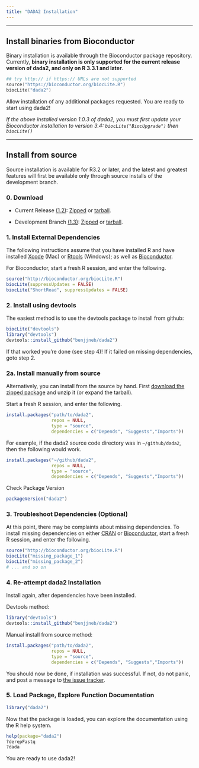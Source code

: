 ```yaml
---
title: "DADA2 Installation"
---
```


-----------------------------

## **Install binaries from Bioconductor**

Binary installation is available through the Bioconductor package repository. Currently, **binary installation is only supported for the current release version of dada2, and only on  R 3.3.1 and later**.

```S
## try http:// if https:// URLs are not supported
source("https://bioconductor.org/biocLite.R")
biocLite("dada2")
```

Allow installation of any additional packages requested. You are ready to start using dada2!

*If the above installed version 1.0.3 of dada2, you must first update your Bioconductor installation to version 3.4: `biocLite("BiocUpgrade")` then `biocLite()`*

-----------------------------

## **Install from source**

Source installation is available for R3.2 or later, and the latest and greatest features will first be available only through source installs of the development branch.

### 0. Download

* Current Release [(1.2)](https://github.com/benjjneb/dada2/releases): [Zipped](https://github.com/benjjneb/dada2/archive/v1.2.zip) or [tarball](https://github.com/benjjneb/dada2/archive/v1.2.tar.gz).

* Development Branch [(1.3)](https://github.com/benjjneb/dada2): [Zipped](https://github.com/benjjneb/dada2/archive/master.zip) or [tarball](https://github.com/benjjneb/dada2/archive/master.tar.gz).

### 1. Install External Dependencies

The following instructions assume that you have installed R 
and have installed 
[Xcode](https://developer.apple.com/xcode/downloads/)
(Mac) or 
[Rtools](http://cran.r-project.org/bin/windows/Rtools/)
(Windows); as well as 
[Bioconductor](http://bioconductor.org/install/).

For Bioconductor,
start a fresh R session, and enter the following.

```r
source("http://bioconductor.org/biocLite.R")
biocLite(suppressUpdates = FALSE)
biocLite("ShortRead", suppressUpdates = FALSE)
```

### 2. Install using devtools

The easiest method is to use the devtools package to install from github:

```r
biocLite("devtools")
library("devtools")
devtools::install_github("benjjneb/dada2")
```

If that worked you're done (see step 4)! If it failed on missing dependencies, goto step 2.

### 2a. Install manually from source

Alternatively, you can install from the source by hand. First [download the zipped package](download.html) and unzip it (or expand the tarball).

Start a fresh R session, and enter the following.

```r
install.packages("path/to/dada2",
                 repos = NULL,
                 type = "source",
                 dependencies = c("Depends", "Suggests","Imports"))
```

For example, if the dada2 source code directory was in `~/github/dada2`,
then the following would work.

```r
install.packages("~/github/dada2",
                 repos = NULL,
                 type = "source",
                 dependencies = c("Depends", "Suggests","Imports"))
```

Check Package Version

```r
packageVersion("dada2")
```

### 3. Troubleshoot Dependencies (Optional)

At this point, 
there may be complaints about missing dependencies.
To install missing dependencies on either
[CRAN](http://cran.r-project.org/)
or
[Bioconductor](http://bioconductor.org/install/), 
start a fresh R session, and enter the following.

```r
source("http://bioconductor.org/biocLite.R")
biocLite("missing_package_1")
biocLite("missing_package_2")
# ... and so on
```

### 4. Re-attempt dada2 Installation

Install again, after dependencies have been installed.

Devtools method:
```r
library("devtools")
devtools::install_github("benjjneb/dada2")
```

Manual install from source method:
```r
install.packages("path/to/dada2",
                 repos = NULL,
                 type = "source",
                 dependencies = c("Depends", "Suggests","Imports"))
```

You should now be done, if installation was successful. If not, do not panic, and post a message to [the issue tracker](https://github.com/benjjneb/dada2/issues).

### 5. Load Package, Explore Function Documentation

```r
library("dada2")
```

Now that the package is loaded, you can explore the documentation using the R help system.

```r
help(package="dada2")
?derepFastq
?dada
```

You are ready to use dada2!